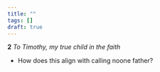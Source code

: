 ```yaml
---
title: ""
tags: []
draft: true
---
```


**2**  *To Timothy, my true child in the faith*

- How does this align with calling noone father?

